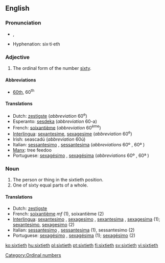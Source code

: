 ==English==

===Pronunciation===
*{{IPA|/ˈsɪkstiəθ/}}, {{SAMPA|/"sIksti@T/}}
*Hyphenation: six·ti·eth

===Adjective===
{{en-adj|-}}

# The ordinal form of the number [[sixty]].

====Abbreviations====
* [[60th]], 60<sup>th</sup>

====Translations====

*Dutch: [[zestigste]] (''abbreviation'' 60<sup>e</sup>)
*Esperanto: [[sesdeka]] (''abbreviation'' 60-a)
*French: [[soixantième]] (''abbreviation'' 60<sup>ème</sup>)
*[[Interlingua]]: [[sexantesime]], [[sexagesime]] (''abbreviation'' 60<sup>e</sup>)
*Irish: seascadú (''abbreviation'' 60ú)
*Italian: [[sessantesimo]] {{m}}, [[sessantesima]] {{f}} (''abbreviations'' 60º {{m}}, 60ª {{f}})
*[[Manx]]: tree feedoo
*Portuguese: [[sexagésimo]] {{m}}, [[sexagésima]] {{f}} (''abbreviations'' 60º {{m}}, 60ª {{f}})

===Noun===
{{en-noun|s|-}}

# The person or thing in the sixtieth position.
# One of sixty equal parts of a whole.

====Translations====

*Dutch: [[zestigste]]
*French: [[soixantième]]  ''mf'' (1), soixantième {{m}} (2)
*[[Interlingua]]: [[sexantesimo]] {{m}}, [[sexagesimo]] {{m}}, [[sexantesima]] {{f}}, [[sexagesima]] {{f}} (1); [[sexantesimo]], [[sexagesimo]] (2)
*Italian: [[sessantesimo]] {{m}}, [[sessantesima]] {{f}} (1), sessantesimo {{m}} (2)
*Portuguese: [[sexagésimo]] {{m}}, [[sexagésima]] {{f}} (1); [[sexagésimo]] {{m}} (2)

[[Category:Ordinal numbers]]

[[ko:sixtieth]]
[[hu:sixtieth]]
[[pl:sixtieth]]
[[pt:sixtieth]]
[[fi:sixtieth]]
[[sv:sixtieth]]
[[vi:sixtieth]]